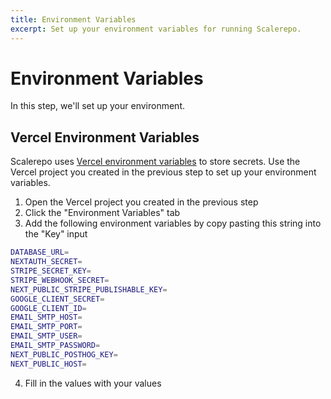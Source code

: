 ```yaml
---
title: Environment Variables
excerpt: Set up your environment variables for running Scalerepo.
---
```


# Environment Variables

In this step, we'll set up your environment.

## Vercel Environment Variables

Scalerepo uses [Vercel environment variables](https://vercel.com/docs/environment-variables) to store secrets. Use the Vercel project you created in the previous step to set up your environment variables.

1. Open the Vercel project you created in the previous step
2. Click the "Environment Variables" tab
3. Add the following environment variables by copy pasting this string into the "Key" input

```bash
DATABASE_URL=
NEXTAUTH_SECRET=
STRIPE_SECRET_KEY=
STRIPE_WEBHOOK_SECRET=
NEXT_PUBLIC_STRIPE_PUBLISHABLE_KEY=
GOOGLE_CLIENT_SECRET=
GOOGLE_CLIENT_ID=
EMAIL_SMTP_HOST=
EMAIL_SMTP_PORT=
EMAIL_SMTP_USER=
EMAIL_SMTP_PASSWORD=
NEXT_PUBLIC_POSTHOG_KEY=
NEXT_PUBLIC_HOST=

```

4. Fill in the values with your values
